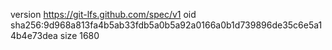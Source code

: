version https://git-lfs.github.com/spec/v1
oid sha256:9d968a813fa4b5ab33fdb5a0b5a92a0166a0b1d739896de35c6e5a14b4e73dea
size 1680
